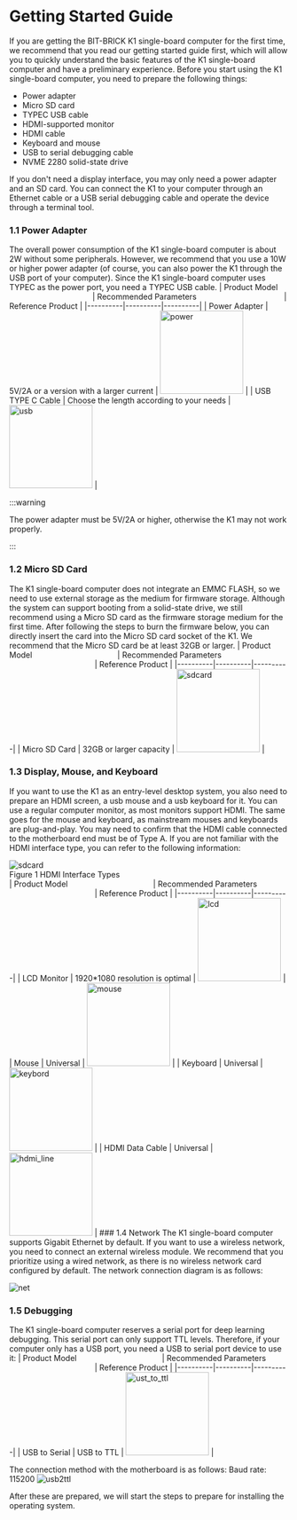 # Getting Started Guide
If you are getting the BIT-BRICK K1 single-board computer for the first time, we recommend that you read our getting started guide first, which will allow you to quickly understand the basic features of the K1 single-board computer and have a preliminary experience.
Before you start using the K1 single-board computer, you need to prepare the following things:
- Power adapter
- Micro SD card
- TYPEC USB cable
- HDMI-supported monitor
- HDMI cable
- Keyboard and mouse
- USB to serial debugging cable
- NVME 2280 solid-state drive

If you don't need a display interface, you may only need a power adapter and an SD card. You can connect the K1 to your computer through an Ethernet cable or a USB serial debugging cable and operate the device through a terminal tool.
### 1.1 Power Adapter
The overall power consumption of the K1 single-board computer is about 2W without some peripherals. However, we recommend that you use a 10W or higher power adapter (of course, you can also power the K1 through the USB port of your computer). Since the K1 single-board computer uses TYPEC as the power port, you need a TYPEC USB cable.
| Product Model <img width="150"/>| Recommended Parameters <img width="150"/> | Reference Product |
|----------|----------|----------|
| Power Adapter | 5V/2A or a version with a larger current | <img src="/img/k1/getting-started/preparation/power_adapter.png" alt="power" width="150" /> |
| USB TYPE C Cable | Choose the length according to your needs | <img src="/img/k1/getting-started/preparation/usb_typec.png" alt="usb" width="150" /> |

:::warning

The power adapter must be 5V/2A or higher, otherwise the K1 may not work properly.

:::
### 1.2 Micro SD Card
The K1 single-board computer does not integrate an EMMC FLASH, so we need to use external storage as the medium for firmware storage. Although the system can support booting from a solid-state drive, we still recommend using a Micro SD card as the firmware storage medium for the first time. After following the steps to burn the firmware below, you can directly insert the card into the Micro SD card socket of the K1.
We recommend that the Micro SD card be at least 32GB or larger.
| Product Model <img width="150"/>| Recommended Parameters <img width="150"/> | Reference Product |
|----------|----------|----------|
| Micro SD Card | 32GB or larger capacity | <img src="/img/k1/getting-started/preparation/sdcard.png" alt="sdcard" width="150" /> |
### 1.3 Display, Mouse, and Keyboard
If you want to use the K1 as an entry-level desktop system, you also need to prepare an HDMI screen, a usb mouse and a usb keyboard for it. You can use a regular computer monitor, as most monitors support HDMI. The same goes for the mouse and keyboard, as mainstream mouses and keyboards are plug-and-play. You may need to confirm that the HDMI cable connected to the motherboard end must be of Type A. If you are not familiar with the HDMI interface type, you can refer to the following information:

<img src="/img/k1/getting-started/preparation/hdmi_type.png" alt="sdcard" />

<div style={{textAlign: 'center'}}>Figure 1 HDMI Interface Types</div>
| Product Model <img width="150"/>| Recommended Parameters <img width="150"/> | Reference Product |
|----------|----------|----------|
| LCD Monitor | 1920*1080 resolution is optimal | <img src="/img/k1/getting-started/preparation/lcd.png" alt="lcd" width="150" /> |
| Mouse | Universal | <img src="/img/k1/getting-started/preparation/mouse.png" alt="mouse" width="150" /> |
| Keyboard | Universal | <img src="/img/k1/getting-started/preparation/keybord.png" alt="keybord" width="150" /> |
| HDMI Data Cable | Universal | <img src="/img/k1/getting-started/preparation/hdmi_line.png" alt="hdmi_line" width="150" /> |
### 1.4 Network
The K1 single-board computer supports Gigabit Ethernet by default. If you want to use a wireless network, you need to connect an external wireless module. We recommend that you prioritize using a wired network, as there is no wireless network card configured by default. The network connection diagram is as follows:

![net](/img/k1/getting-started/preparation/net.jpg)

### 1.5 Debugging
The K1 single-board computer reserves a serial port for deep learning debugging. This serial port can only support TTL levels. Therefore, if your computer only has a USB port, you need a USB to serial port device to use it:
| Product Model <img width="150"/>| Recommended Parameters <img width="150"/> | Reference Product |
|----------|----------|----------|
| USB to Serial | USB to TTL | <img src="/img/k1/getting-started/preparation/ust_to_ttl.png" alt="ust_to_ttl" width="150" /> |


The connection method with the motherboard is as follows:
Baud rate: 115200
![usb2ttl](/img/k1/getting-started/preparation/usb2ttl.jpg)

After these are prepared, we will start the steps to prepare for installing the operating system.